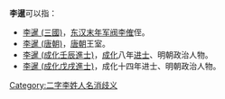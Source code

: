 '''李暹'''可以指：
* [[李暹_(三國)|李暹 (三國)]]，[[东汉末年|东汉末年]][[军阀|军阀]][[李傕|李傕]]侄。
* [[李暹_(唐朝)|李暹 (唐朝)]]，[[唐朝|唐朝]]王室。
* [[李暹_(成化壬辰進士)|李暹 (成化壬辰進士)]]，[[成化|成化]]八年[[进士|进士]]、明朝政治人物。
* [[李暹_(成化戊戌進士)|李暹 (成化戊戌進士)]]，成化十四年进士、明朝政治人物。
{{disambig}}

[[Category:二字李姓人名消歧义|Category:二字李姓人名消歧义]]